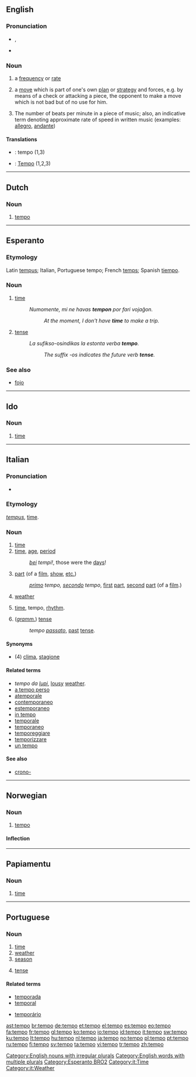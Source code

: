 {{also|Tempo}}
==English==

===Pronunciation===
* {{a|UK}} {{IPA|/ˈtɛm.pəʊ]}}, {{SAMPA|/tEm.p@U/}}
* {{rhymes|ɛmpəʊ}}

===Noun===
{{en-noun|pl=tempos|pl2=tempi}}

# {{context|plural:|_|tempos}} a [[frequency]] or [[rate]]
# {{context|chess|plural:|_|tempos}} a [[move]] which is part of one's own [[plan]] or [[strategy]] and forces, e.g. by means of a check or attacking a piece, the opponent to make a move which is not bad but of no use for him.
# {{context|music|plural:|_|tempi}} The number of beats per minute in a piece of music; also, an indicative term denoting approximate rate of speed in written music (examples:  [[allegro]], [[andante]])

====Translations====
{{trans-top|frequency}}
{{trans-mid}}
{{trans-bottom}}

{{trans-top|chess: a move}}
{{trans-mid}}
{{trans-bottom}}

{{trans-top|music: number of beats per minute}}
{{trans-mid}}
{{trans-bottom}}
{{checktrans-top}}
* {{ttbc|Dutch}}: tempo {{n}} (1,3)
* {{ttbc|German}}: [[Tempo]] {{n}} (1,2,3)
{{trans-bottom}}

[[Category:English nouns with irregular plurals]]
[[Category:English words with multiple plurals]]

----

==Dutch==

===Noun===
{{infl|nl|noun|g=n|plural|tempo's}}

# [[#English|tempo]]

----

==Esperanto==

===Etymology===
Latin [[tempus]]; Italian, Portuguese tempo; French [[temps]]; Spanish [[tiempo]].

===Noun===
{{eo-noun}}

# [[time]]
#: ''Numomente, mi ne havas '''tempon''' por fari vojaĝon.''
#:: ''At the moment, I don't have '''time''' to make a trip.''
# {{context|grammatical}} [[tense]]
#: ''La sufikso ''-os'' indikas la estonta verba '''tempo'''.''
#:: ''The suffix -os indicates the future verb '''tense'''.''

===See also===
* [[fojo]]

[[Category:Esperanto BRO2]]

----

==Ido==

===Noun===
{{infl|io|noun}}

# [[time]]

----

==Italian==

===Pronunciation===
* {{IPA|lang=it|[ˈtempo]}}

===Etymology===
{{etyl|la|it}} ''[[tempus]]'', [[time]].

===Noun===
{{it-noun|temp|m|o|i}}

# [[time]]
# [[time]], [[age]], [[period]]
#: ''[[bello|bei]] tempi!'', those were the [[day]]s!
# [[part]] (of a [[film]], [[show]], [[et coetera|etc.]])
#: ''[[primo]] tempo, [[secondo]] tempo'', [[first]] [[part]], [[second]] [[part]] (of a [[film]].)
# [[weather]]
# {{music|lang=it}} [[time]], tempo, [[rhythm]].
# (''[[grammar|gramm.]]'') [[tense]]
#: ''tempo [[passato]]'', [[past]] [[tense]].

====Synonyms====
* (4) [[clima]], [[stagione]]

====Related terms====
* ''tempo da [[lupo|lupi]]'', [[lousy]] [[weather]].
* [[a tempo perso]]
* [[atemporale]]
* [[contemporaneo]]
* [[estemporaneo]]
* [[in tempo]]
* [[temporale]]
* [[temporaneo]]
* [[temporeggiare]]
* [[temporizzare]]
* [[un tempo]]

====See also====
* [[crono-]]

[[Category:it:Time]]
[[Category:it:Weather]]

----

==Norwegian==

===Noun===
{{infl|no|noun}}

# [[#English|tempo]]

====Inflection====
{{no-noun|nb-class=n3|nn-class=n1}}

----

==Papiamentu==

===Noun===
{{infl|pap|noun}}

# [[time]]

----

==Portuguese==

===Noun===
{{infl|pt|noun|g=m}}

# [[time]]
# [[weather]]
# [[season]]
# {{context|grammar|lang=pt}} [[tense]]

====Related terms====
{{rel-top}}
* [[temporada]]
* [[temporal]]
{{rel-mid}}
* [[temporário]]
{{rel-bottom}}

[[ast:tempo]]
[[br:tempo]]
[[de:tempo]]
[[et:tempo]]
[[el:tempo]]
[[es:tempo]]
[[eo:tempo]]
[[fa:tempo]]
[[fr:tempo]]
[[gl:tempo]]
[[ko:tempo]]
[[io:tempo]]
[[id:tempo]]
[[it:tempo]]
[[sw:tempo]]
[[ku:tempo]]
[[lt:tempo]]
[[hu:tempo]]
[[nl:tempo]]
[[ja:tempo]]
[[no:tempo]]
[[pl:tempo]]
[[pt:tempo]]
[[ru:tempo]]
[[fi:tempo]]
[[sv:tempo]]
[[ta:tempo]]
[[vi:tempo]]
[[tr:tempo]]
[[zh:tempo]]